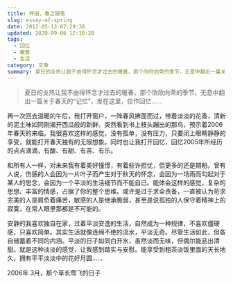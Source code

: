 ```yaml
---
title: 怀旧，春之随笔
slug: essay-of-spring
date: 2012-05-13 07:29:38
updated: 2020-09-06 12:10:28
tags:
  - 回忆
  - 暖春
  - 生活
category: 文章
summary: 夏日的炎热让我不由得怀念才过去的暖春，那个欣欣向荣的季节，无意中翻出一篇关于春天的“记忆”，发在这里，仅作回忆……
---
```


> 夏日的炎热让我不由得怀念才过去的暖春，那个欣欣向荣的季节，无意中翻出一篇关于春天的“记忆”，发在这里，仅作回忆……

再一次回去温暖的午后，我打开窗户，一阵春风拂面而过，带着淡淡的花香，清新的泥土味如同刚揭开西瓜般的新鲜。突然看到书上枝头蹦出的那鸟，预示着2006年春天的来临。我很喜欢这样的感觉，没有孤单，没有压力，只要闭上眼睛静静的享受，就能打开春天独有的无限想象。同时也让我打开回忆，回忆2005年所经历的点点滴滴，有酸、有甜、有苦、有乐。

和所有人一样，对未来我有着美好憧憬，有着些许担忧，但更多的还是期盼。曾有人说，伤感的人会因为一片叶子而产生对于秋天的怀念，会因为一场雨而勾起对于某人的思念，会因为一个平淡的生活细节而不能自已。能体会这样的感觉，复杂的思想、丰富的情感，占据了你的整个思维。或许是过于求全责备，一直被认为苛求完美的人是肩负着痛苦，敏感的人是继承脆弱，甚至是说孤独的人保守着精神上的寂寞，在常人眼里那都是不可能的。

安静的我喜欢独自在家，过着平淡安逸的生活，自然成为一种规律，不喜欢僵硬感，只喜欢简单。其实生活就像连绵不绝的流水，平淡无奇。尽管生活如此，但各自储蓄着不同的内涵。平淡的日子如同白开水，虽然淡而无味，但偶尔能品出清甜。就是这种淡淡的感觉，让我感到踏实与安慰。能享受到粗茶淡饭里面的天长地久，拥有平平淡淡中的花好月圆……

2006年 3月，那个草长莺飞的日子

